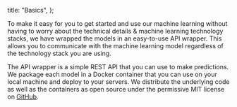 
  title: "Basics",
};

To make it easy for you to get started and use our machine learning without having to worry about the technical details & machine learning technology stacks, we have wrapped the models in an easy-to-use API wrapper. This allows you to communicate with the machine learning model regardless of the technology stack you are using.

The API wrapper is a simple REST API that you can use to make predictions. We package each model in a Docker container that you can use on your local machine and deploy to your servers. We distribute the underlying code as well as the containers as open source under the permissive MIT license on [GitHub](https://github.com/cargoshipsh/cargoship).

